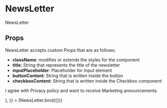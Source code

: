 
<Meta title="components/molecules/NewsLetter" decorators={[withDesign]} />

# NewsLetter

NewsLetter

## Props

NewsLetter accepts custom Props that are as follows:

- <b>className</b>: modifies or extends the styles for the component
- <b>title</b>: String that represents the title of the newsletter
- <b>inputPlaceholder</b>: Placeholder for Input element
- <b>buttonContent</b>: String that is written inside the button
- <b>checkboxContent</b>: String that is written inside the Checkbox component

<Canvas>
  <Story
    name="NewsLetter"
    parameters={{
      design: {
        type: 'figma',
        url: '',
      },
    }}
    args={{
      className: '',
      title: 'Odoberajte novinky z knižnice',
      buttonContent: 'Subscribe',
      inputPlaceholder: 'Your e-mail',
      checkboxContent: (
        <p>
          I agree with <span className="underline">Privacy policy</span> and want to receive
          Marketing announcements.
        </p>
      ),
    }}
  >
    {NewsLetter.bind({})}
  </Story>
</Canvas>

<ArgsTable of={NewsLetter} />
